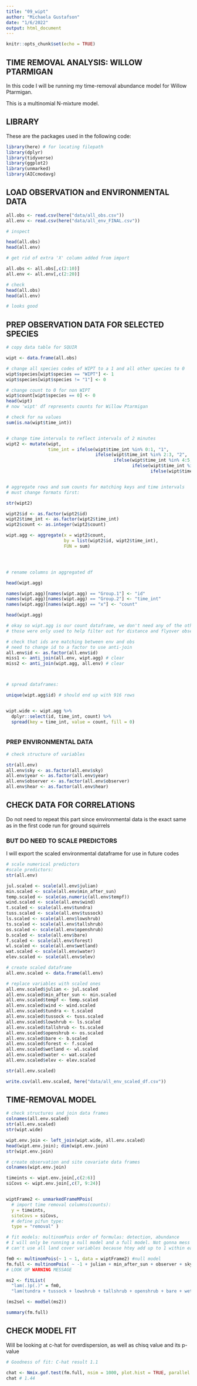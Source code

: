 ```yaml
---
title: "09_wipt"
author: "Michaela Gustafson"
date: "1/6/2022"
output: html_document
---
```


```r
knitr::opts_chunk$set(echo = TRUE)
```

## TIME REMOVAL ANALYSIS: WILLOW PTARMIGAN

In this code I will be running my time-removal abundance model for Willow Ptarmigan.

This is a multinomial N-mixture model.

## LIBRARY
These are the packages used in the following code:
```r
library(here) # for locating filepath
library(dplyr)
library(tidyverse)
library(ggplot2)
library(unmarked)
library(AICcmodavg)
```


## LOAD OBSERVATION and ENVIRONMENTAL DATA

```r
all.obs <- read.csv(here("data/all_obs.csv"))
all.env <- read.csv(here("data/all_env_FINAL.csv"))

# inspect

head(all.obs)
head(all.env)

# get rid of extra 'X' column added from import

all.obs <- all.obs[,c(2:10)]
all.env <- all.env[,c(2:20)]

# check
head(all.obs)
head(all.env)

# looks good
```
## PREP OBSERVATION DATA FOR SELECTED SPECIES

```r
# copy data table for SQUIR

wipt <- data.frame(all.obs)

# change all species codes of WIPT to a 1 and all other species to 0
wipt$species[wipt$species == "WIPT"] <- 1
wipt$species[wipt$species != "1"] <- 0

# change count to 0 for non WIPT
wipt$count[wipt$species == 0] <- 0
head(wipt)
# now 'wipt' df represents counts for Willow Ptarmigan

# check for na values
sum(is.na(wipt$time_int))


# change time intervals to reflect intervals of 2 minutes
wipt2 <- mutate(wipt, 
                time_int = ifelse(wipt$time_int %in% 0:1, "1", 
                                  ifelse(wipt$time_int %in% 2:3, "2", 
                                         ifelse(wipt$time_int %in% 4:5, "3",
                                                ifelse(wipt$time_int %in% 6:7, "4",
                                                       ifelse(wipt$time_int %in% 8:9, "5", "NA"))))))


# aggregate rows and sum counts for matching keys and time intervals
# must change formats first:

str(wipt2)

wipt2$id <- as.factor(wipt2$id)
wipt2$time_int <- as.factor(wipt2$time_int)
wipt2$count <- as.integer(wipt2$count)

wipt.agg <- aggregate(x = wipt2$count, 
                      by = list(wipt2$id, wipt2$time_int), 
                      FUN = sum)




# rename columns in aggregated df

head(wipt.agg)

names(wipt.agg)[names(wipt.agg) == "Group.1"] <- "id"
names(wipt.agg)[names(wipt.agg) == "Group.2"] <- "time_int"
names(wipt.agg)[names(wipt.agg) == "x"] <- "count"

head(wipt.agg)

# okay so wipt.agg is our count dataframe, we don't need any of the other columns,
# those were only used to help filter out for distance and flyover observatiosn

# check that ids are matching between env and obs
# need to change id to a factor to use anti-join
all.env$id <- as.factor(all.env$id)
miss1 <- anti_join(all.env, wipt.agg) # clear
miss2 <- anti_join(wipt.agg, all.env) # clear



# spread dataframes:

unique(wipt.agg$id) # should end up with 916 rows


wipt.wide <- wipt.agg %>%
  dplyr::select(id, time_int, count) %>%
  spread(key = time_int, value = count, fill = 0)



```

### PREP ENVIRONMENTAL DATA
```r
# check structure of variables

str(all.env) 
all.env$sky <- as.factor(all.env$sky)
all.env$year <- as.factor(all.env$year)
all.env$observer <- as.factor(all.env$observer)
all.env$hear <- as.factor(all.env$hear)

```


## CHECK DATA FOR CORRELATIONS

Do not need to repeat this part since environmental data is the exact same as in the first code run for ground squirrels

### BUT DO NEED TO SCALE PREDICTORS
I will export the scaled environmental dataframe for use in future codes

```r
# scale numerical predictors
#scale predictors:
str(all.env)

jul.scaled <- scale(all.env$julian)
min.scaled <- scale(all.env$min_after_sun)
temp.scaled <- scale(as.numeric(all.env$tempf))
wind.scaled <- scale(all.env$wind)
t.scaled <- scale(all.env$tundra)
tuss.scaled <- scale(all.env$tussock)
ls.scaled <- scale(all.env$lowshrub)
ts.scaled <- scale(all.env$tallshrub)
os.scaled <- scale(all.env$openshrub)
b.scaled <- scale(all.env$bare)
f.scaled <- scale(all.env$forest)
wl.scaled <- scale(all.env$wetland)
wat.scaled <- scale(all.env$water)
elev.scaled <- scale(all.env$elev)

# create scaled dataframe
all.env.scaled <- data.frame(all.env)

# replace variables with scaled ones
all.env.scaled$julian <- jul.scaled
all.env.scaled$min_after_sun <- min.scaled
all.env.scaled$tempf <- temp.scaled
all.env.scaled$wind <- wind.scaled
all.env.scaled$tundra <- t.scaled
all.env.scaled$tussock <- tuss.scaled
all.env.scaled$lowshrub <- ls.scaled
all.env.scaled$tallshrub <- ts.scaled
all.env.scaled$openshrub <- os.scaled
all.env.scaled$bare <- b.scaled
all.env.scaled$forest <- f.scaled
all.env.scaled$wetland <- wl.scaled
all.env.scaled$water <- wat.scaled
all.env.scaled$elev <- elev.scaled

str(all.env.scaled)

write.csv(all.env.scaled, here("data/all_env_scaled_df.csv"))
```

## TIME-REMOVAL MODEL

```r

# check structures and join data frames
colnames(all.env.scaled)
str(all.env.scaled)
str(wipt.wide)

wipt.env.join <- left_join(wipt.wide, all.env.scaled)
head(wipt.env.join); dim(wipt.env.join)
str(wipt.env.join)

# create observation and site covariate data frames
colnames(wipt.env.join)

timeints <- wipt.env.join[,c(2:6)]
siCovs <- wipt.env.join[,c(7, 9:24)]


wiptFrame2 <- unmarkedFrameMPois(
  # import time removal columns(counts):
  y = timeints, 
  siteCovs = siCovs, 
  # define pifun type: 
  type = "removal" )

# fit models: multinomPois order of formulas: detection, abundance
# I will only be running a null model and a full model. Not gonna mess around with that multiple model bullshit
# can't use all land cover variables because htey add up to 1 within each site

fm0 <- multinomPois(~ 1 ~ 1, data = wiptFrame2) #null model
fm.full <- multinomPois( ~ -1 + julian + min_after_sun + observer + sky + wind + hear ~ -1 + tundra + tussock + lowshrub + tallshrub + openshrub + bare + wetland + elev, data = wiptFrame2)
# LOOK UP WARNING MESSAGE

ms2 <- fitList(
  "lam(.)p(.)" = fm0,
  "lam(tundra + tussock + lowshrub + tallshrub + openshrub + bare + wetland + elev)p(julian + min_after_sun + observer + sky + wind + hear)" = fm.full)

(ms2sel <- modSel(ms2))

summary(fm.full)

```

## CHECK MODEL FIT
Will be looking at c-hat for overdispersion, as well as chisq value and its p-value
```r
# Goodness of fit: C-hat result 1.1

chat <- Nmix.gof.test(fm.full, nsim = 1000, plot.hist = TRUE, parallel = TRUE, ncores = 7)
chat # 1.44

```